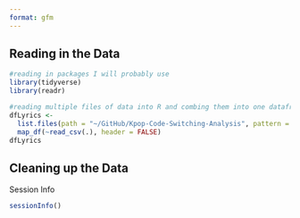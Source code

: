 ```yaml
---
format: gfm
---
```


## Reading in the Data

```r
#reading in packages I will probably use
library(tidyverse)
library(readr)

#reading multiple files of data into R and combing them into one dataframe
dfLyrics <-
  list.files(path = "~/GitHub/Kpop-Code-Switching-Analysis", pattern = "*.csv") |>
  map_df(~read_csv(.), header = FALSE)
dfLyrics
```

## Cleaning up the Data






Session Info
```r
sessionInfo()
```




